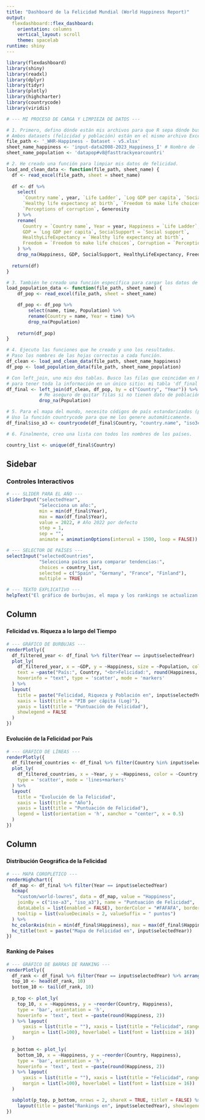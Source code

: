---
title: "Dashboard de la Felicidad Mundial (World Happiness Report)"
output: 
  flexdashboard::flex_dashboard:
    orientation: columns
    vertical_layout: scroll
    theme: spacelab
runtime: shiny
---


```{r setup, include=FALSE}

library(flexdashboard)
library(shiny)
library(readxl)
library(dplyr)
library(tidyr)
library(plotly)
library(highcharter)
library(countrycode)
library(viridis)
```

```{r data_loading, include=FALSE}
# --- MI PROCESO DE CARGA Y LIMPIEZA DE DATOS ---

# 1. Primero, defino dónde están mis archivos para que R sepa dónde buscarlos.
# Ambos datasets (felicidad y población) están en el mismo archivo Excel.
file_path <- '_WHR-Happiness - Dataset - v5.xlsx'
sheet_name_happiness <- 'input-data2008-2023_Happiness_I' # Nombre de la hoja de felicidad
sheet_name_population <- 'datapop#v8@fasttrackyearcountri' 

# 2. He creado una función para limpiar mis datos de felicidad.
load_and_clean_data <- function(file_path, sheet_name) {
  df <- read_excel(file_path, sheet = sheet_name)
  
  df <- df %>%
    select(
      `Country name`, year, `Life Ladder`, `Log GDP per capita`, `Social support`,
      `Healthy life expectancy at birth`, `Freedom to make life choices`,
      `Perceptions of corruption`, Generosity
    ) %>%
    rename(
      Country = `Country name`, Year = year, Happiness = `Life Ladder`,
      GDP = `Log GDP per capita`, SocialSupport = `Social support`,
      HealthyLifeExpectancy = `Healthy life expectancy at birth`,
      Freedom = `Freedom to make life choices`, Corruption = `Perceptions of corruption`
    ) %>%
    drop_na(Happiness, GDP, SocialSupport, HealthyLifeExpectancy, Freedom, Corruption)
  
  return(df)
}

# 3. También he creado una función específica para cargar los datos de población
load_population_data <- function(file_path, sheet_name) {
    df_pop <- read_excel(file_path, sheet = sheet_name) 

    df_pop <- df_pop %>%
        select(name, time, Population) %>%
        rename(Country = name, Year = time) %>%
        drop_na(Population) 
  
    return(df_pop)
}

# 4. Ejecuto las funciones que he creado y uno los resultados.
# Paso los nombres de las hojas correctas a cada función.
df_clean <- load_and_clean_data(file_path, sheet_name_happiness)
df_pop <- load_population_data(file_path, sheet_name_population) 

# Con left_join, uno mis dos tablas. Busco las filas que coincidan en País y Año
# para tener toda la información en un único sitio: mi tabla 'df_final'.
df_final <- left_join(df_clean, df_pop, by = c("Country", "Year")) %>%
            # Me aseguro de quitar filas si no tienen dato de población.
            drop_na(Population) 

# 5. Para el mapa del mundo, necesito códigos de país estandarizados (por ejemplo, 'ESP' para España).
# Uso la función countrycode para que me los genere automáticamente.
df_final$iso_a3 <- countrycode(df_final$Country, "country.name", "iso3c")

# 6. Finalmente, creo una lista con todos los nombres de los países.

country_list <- unique(df_final$Country)

```

Sidebar {.sidebar}
-----------------------------------------------------------------------

### Controles Interactivos


```{r}
# --- SLIDER PARA EL AÑO ---
sliderInput("selectedYear", 
            "Selecciona un año:",
            min = min(df_final$Year), 
            max = max(df_final$Year),
            value = 2022, # Año 2022 por defecto
            step = 1,
            sep = "",
            animate = animationOptions(interval = 1500, loop = FALSE))

# --- SELECTOR DE PAÍSES ---
selectInput("selectedCountries", 
            "Selecciona países para comparar tendencias:",
            choices = country_list,
            selected = c("Spain", "Germany", "France", "Finland"),
            multiple = TRUE)

# --- TEXTO EXPLICATIVO ---
helpText("El gráfico de burbujas, el mapa y los rankings se actualizan con el slider de año. El gráfico de líneas se actualiza con la selección de países.")
```

Column {data-width=650}
-----------------------------------------------------------------------
###
#### Felicidad vs. Riqueza a lo largo del Tiempo


```{r}
# --- GRÁFICO DE BURBUJAS ---
renderPlotly({
  df_filtered_year <- df_final %>% filter(Year == input$selectedYear)
  plot_ly(
    df_filtered_year, x = ~GDP, y = ~Happiness, size = ~Population, color = ~Country, 
    text = ~paste("País:", Country, "<br>Felicidad:", round(Happiness, 2)),
    hoverinfo = "text", type = 'scatter', mode = 'markers'
  ) %>%
  layout(
    title = paste("Felicidad, Riqueza y Población en", input$selectedYear),
    xaxis = list(title = "PIB per cápita (Log)"),
    yaxis = list(title = "Puntuación de Felicidad"),
    showlegend = FALSE
  )
})
```

### {data-height=450}

#### Evolución de la Felicidad por País

```{r}
# --- GRÁFICO DE LÍNEAS ---
renderPlotly({
  df_filtered_countries <- df_final %>% filter(Country %in% input$selectedCountries)
  plot_ly(
    df_filtered_countries, x = ~Year, y = ~Happiness, color = ~Country,
    type = 'scatter', mode = 'lines+markers'
  ) %>%
  layout(
    title = "Evolución de la Felicidad",
    xaxis = list(title = "Año"),
    yaxis = list(title = "Puntuación de Felicidad"),
    legend = list(orientation = 'h', xanchor = "center", x = 0.5)
  )
})
```

Column {data-width=350}
-----------------------------------------------------------------------

### {data-height=500}

#### Distribución Geográfica de la Felicidad

```{r}
# --- MAPA COROPLÉTICO ---
renderHighchart({
  df_map <- df_final %>% filter(Year == input$selectedYear)
  hcmap(
    "custom/world-lowres", data = df_map, value = "Happiness",
    joinBy = c("iso-a3", "iso_a3"), name = "Puntuación de Felicidad",
    dataLabels = list(enabled = FALSE), borderColor = "#FAFAFA", borderWidth = 0.1,
    tooltip = list(valueDecimals = 2, valueSuffix = " puntos")
  ) %>%
  hc_colorAxis(min = min(df_final$Happiness), max = max(df_final$Happiness), stops = color_stops(colors = viridis(10))) %>%
  hc_title(text = paste("Mapa de Felicidad en", input$selectedYear))
})
```
### {data-height=500}

#### Ranking de Países

```{r}
# --- GRÁFICO DE BARRAS DE RANKING ---
renderPlotly({
  df_rank <- df_final %>% filter(Year == input$selectedYear) %>% arrange(desc(Happiness))
  top_10 <- head(df_rank, 10)
  bottom_10 <- tail(df_rank, 10)
  
  p_top <- plot_ly(
    top_10, x = ~Happiness, y = ~reorder(Country, Happiness),
    type = 'bar', orientation = 'h',
    hoverinfo = 'text', text = ~paste(round(Happiness, 2))
  ) %>% layout(
      yaxis = list(title = ""), xaxis = list(title = "Felicidad", range = c(2, 8)), 
      margin = list(l=100), hoverlabel = list(font = list(size = 16))
  )
  
  p_bottom <- plot_ly(
    bottom_10, x = ~Happiness, y = ~reorder(Country, Happiness),
    type = 'bar', orientation = 'h',
    hoverinfo = 'text', text = ~paste(round(Happiness, 2))
  ) %>% layout(
      yaxis = list(title = ""), xaxis = list(title = "Felicidad", range = c(2, 8)), 
      margin = list(l=100), hoverlabel = list(font = list(size = 16))
  )

  subplot(p_top, p_bottom, nrows = 2, shareX = TRUE, titleY = FALSE) %>%
    layout(title = paste("Rankings en", input$selectedYear), showlegend = FALSE)
})
```


